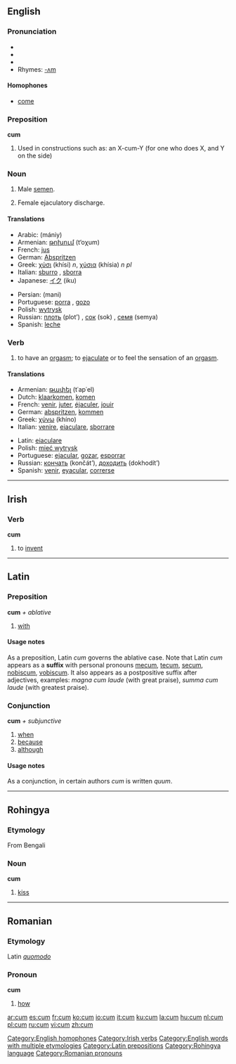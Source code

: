 ==English==

===Pronunciation===
*{{AHD|/kŭm/}}
*{{IPA|/kʌm/}}
*{{SAMPA|/kVm/}}
*Rhymes: [[Rhymes:English:-ʌm|-ʌm]]

====Homophones====
*[[come]]
[[Category:English homophones]]

===Preposition===
'''cum'''

# Used in constructions such as: an X-cum-Y (for one who does X, and Y on the side)<!-- is this use a preposition?  Yes. -->

===Noun===
{{en-noun|-}}

# {{slang}} Male [[semen]].
# {{slang}} Female ejaculatory discharge.

====Translations====
{{rfc-trans}}
{{top}}
*Arabic: {{ARchar|[[منى]]}} (mániy)
*Armenian: [[թոխում]] (t‘oχum)
*French: [[jus]] {{m}}
*German: [[Abspritzen]] {{n}}
*Greek: [[χύσι]] (khísi) ''n'',  [[χύσια]] (khísia) ''n pl''
*Italian: [[sburro]] {{m}}, [[sborra]] {{f}}
*Japanese: [[イク]] (iku)
{{mid}}
*Persian: {{FAchar|[[منی]]}} (mani)
*Portuguese: [[porra]] {{f}}, [[gozo]] {{m}}
*Polish: [[wytrysk]]
*Russian: [[плоть]] (plot’) {{f}}, [[сок]] (sok) {{m}}, [[семя]] (semya) {{n}}
*Spanish: [[leche]] {{f}}
{{bottom}}

===Verb===
{{en-verb|cums|cumming|came}}

# {{slang}} to have an [[orgasm]]; to [[ejaculate]] or to feel the sensation of an [[orgasm]].

====Translations====
{{top}}
*Armenian: [[թափել]] (t῾ap῾el)
*Dutch: [[klaarkomen]], [[komen]]
*French: [[venir]], [[juter]], [[éjaculer]], [[jouir]]
*German: [[abspritzen]], [[kommen]]
*Greek: [[χύνω]] (khíno)
*Italian: [[venire]], [[eiaculare]], [[sborrare]]
{{mid}}
*Latin: [[eiaculare]]
*Polish: [[mieć wytrysk]]
*Portuguese: [[ejacular]], [[gozar]], [[esporrar]]
*Russian: [[кончать]] (končát’), [[доходить]] (dokhodít’)
*Spanish: [[venir]], [[eyacular]], [[correrse]]
{{bottom}}

----

==Irish==
===Verb===
'''cum'''

# to [[invent]]

[[Category:Irish verbs]]

----

==Latin==

===Preposition===
'''cum''' ''+ ablative''

# [[with]] 

====Usage notes====
As a preposition, Latin ''cum'' governs the ablative case.  Note that Latin ''cum'' appears as a '''suffix''' with personal pronouns [[me]]cum, [[te]]cum, [[se]]cum, [[nobis]]cum, [[vobis]]cum.  It also appears as a postpositive suffix after adjectives, examples: ''magna cum laude'' (with great praise), ''summa cum laude'' (with greatest praise).

===Conjunction===
'''cum''' ''+ subjunctive''

# [[when]]
# [[because]]
# [[although]]

====Usage notes====
As a conjunction, in certain authors ''cum'' is written ''quum''.  

[[Category:English words with multiple etymologies]]
[[Category:Latin prepositions]]

----

==Rohingya==

===Etymology===
From Bengali

===Noun===
'''cum'''

# [[kiss]]

[[Category:Rohingya language]]

----

==Romanian==

===Etymology===
Latin ''[[quomodo]]''

===Pronoun===
'''cum'''

# [[how]]

[[Category:Romanian pronouns]]

[[ar:cum]]
[[es:cum]]
[[fr:cum]]
[[ko:cum]]
[[io:cum]]
[[it:cum]]
[[ku:cum]]
[[la:cum]]
[[hu:cum]]
[[nl:cum]]
[[pl:cum]]
[[ru:cum]]
[[vi:cum]]
[[zh:cum]]